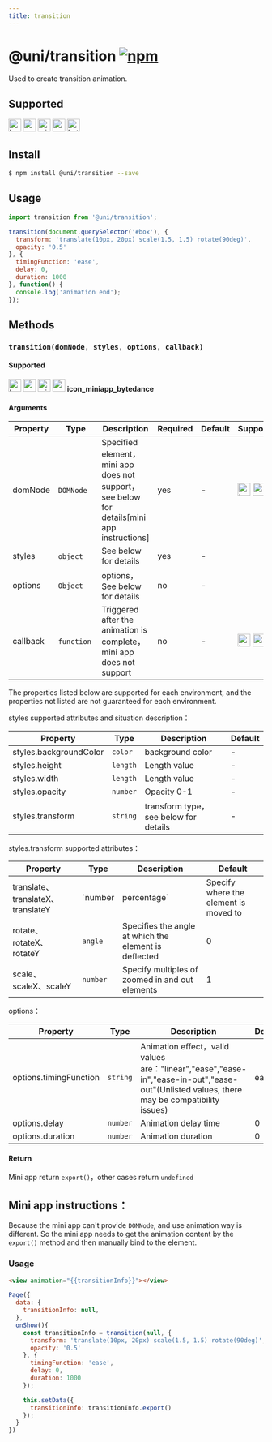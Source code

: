 ```yaml
---
title: transition
---
```


# @uni/transition [![npm](https://img.shields.io/npm/v/@uni/transition.svg)](https://www.npmjs.com/package/@uni/transition)

Used to create transition animation.

## Supported

<img alt="browser" src="https://gw.alicdn.com/tfs/TB1uYFobGSs3KVjSZPiXXcsiVXa-200-200.svg" width="25px" height="25px" /> <img alt="weex" src="https://gw.alicdn.com/tfs/TB1jM0ebMaH3KVjSZFjXXcFWpXa-200-200.svg" width="25px" height="25px" /> <img alt="miniApp" src="https://gw.alicdn.com/tfs/TB1bBpmbRCw3KVjSZFuXXcAOpXa-200-200.svg" width="25px" height="25px" /> <img alt="wechatMiniprogram" src="https://img.alicdn.com/tfs/TB1slcYdxv1gK0jSZFFXXb0sXXa-200-200.svg" width="25px" height="25px"> <img alt="bytedanceMicroApp" src="https://gw.alicdn.com/tfs/TB1jFtVzO_1gK0jSZFqXXcpaXXa-200-200.svg" width="25px" height="25px">

## Install

```bash
$ npm install @uni/transition --save
```

## Usage

```js
import transition from '@uni/transition';

transition(document.querySelector('#box'), {
  transform: 'translate(10px, 20px) scale(1.5, 1.5) rotate(90deg)',
  opacity: '0.5'
}, {
  timingFunction: 'ease',
  delay: 0,
  duration: 1000
}, function() {
  console.log('animation end');
});
```

## Methods

### `transition(domNode, styles, options, callback)`

#### Supported

<img alt="browser" src="https://gw.alicdn.com/tfs/TB1uYFobGSs3KVjSZPiXXcsiVXa-200-200.svg" width="25px" height="25px" /> <img alt="weex" src="https://gw.alicdn.com/tfs/TB1jM0ebMaH3KVjSZFjXXcFWpXa-200-200.svg" width="25px" height="25px" /> <img alt="miniApp" src="https://gw.alicdn.com/tfs/TB1bBpmbRCw3KVjSZFuXXcAOpXa-200-200.svg" width="25px" height="25px" /> <img alt="wechatMiniprogram" src="https://img.alicdn.com/tfs/TB1slcYdxv1gK0jSZFFXXb0sXXa-200-200.svg" width="25px" height="25px"> __icon_miniapp_bytedance__

#### Arguments

| Property | Type | Description | Required | Default | Supported |
| --- | --- | --- | --- | --- |  --- |
| domNode | `DOMNode`  | Specified element，mini app does not support，see below for details[mini app instructions] | yes | - |  <img alt="browser" src="https://gw.alicdn.com/tfs/TB1uYFobGSs3KVjSZPiXXcsiVXa-200-200.svg" width="25px" height="25px" /> <img alt="weex" src="https://gw.alicdn.com/tfs/TB1jM0ebMaH3KVjSZFjXXcFWpXa-200-200.svg" width="25px" height="25px" /> |
| styles | `object`  | See below for details | yes | - |   |
| options | `Object`  | options，See below for details | no | - |   |
| callback | `function`  |  Triggered after the animation is complete，mini app does not support | no | - | <img alt="browser" src="https://gw.alicdn.com/tfs/TB1uYFobGSs3KVjSZPiXXcsiVXa-200-200.svg" width="25px" height="25px" /> <img alt="weex" src="https://gw.alicdn.com/tfs/TB1jM0ebMaH3KVjSZFjXXcFWpXa-200-200.svg" width="25px" height="25px" /> |

The properties listed below are supported for each environment, and the properties not listed are not guaranteed for each environment.

styles supported attributes and situation description：

| Property | Type | Description | Default |
| --- | --- | --- | --- |
| styles.backgroundColor |  `color` | background color | - |
| styles.height | `length` | Length value | - |
| styles.width | `length` | Length value | - |
| styles.opacity | `number` | Opacity 0-1 | - |
| styles.transform | `string` | transform type，see below for details | - |

styles.transform supported attributes：

| Property | Type | Description | Default |
| --- | --- | --- | --- |
| translate、translateX、translateY | `number | percentage` | Specify where the element is moved to | 0 |
| rotate、rotateX、rotateY | `angle` | Specifies the angle at which the element is deflected | 0 |
| scale、scaleX、scaleY| `number` | Specify multiples of zoomed in and out elements | 1 |

options：

| Property | Type | Description | Default |
| --- | --- | --- | --- |
| options.timingFunction |  `string` | Animation effect，valid values are："linear","ease","ease-in","ease-in-out","ease-out"(Unlisted values, there may be compatibility issues) | ease |
| options.delay |  `number` | Animation delay time | 0 |
| options.duration |  `number` | Animation duration | 0 |

#### Return

Mini app return `export()`，other cases return `undefined`

## Mini app instructions：

Because the mini app can't provide `DOMNode`, and use animation way is different. So the mini app needs to get the animation content by the `export()` method and then manually bind to the element.

### Usage

```html
<view animation="{{transitionInfo}}"></view>
```
```javascript
Page({
  data: {
    transitionInfo: null,
  },
  onShow(){
    const transitionInfo = transition(null, {
      transform: 'translate(10px, 20px) scale(1.5, 1.5) rotate(90deg)',
      opacity: '0.5'
    }, {
      timingFunction: 'ease',
      delay: 0,
      duration: 1000
    });

    this.setData({
      transitionInfo: transitionInfo.export()
    });
  }
})
```
